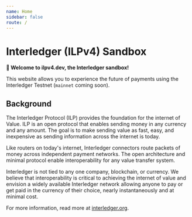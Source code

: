 ```yaml
---
name: Home
sidebar: false
route: /
---
```


# Interledger (ILPv4) Sandbox
**👋 Welcome to ilpv4.dev, the Interledger sandbox!**

This website allows you to experience the future of payments using the Interledger Testnet (`mainnet` coming soon).

## Background
The Interledger Protocol (ILP) provides the foundation for the internet of Value. ILP is an open protocol that enables
sending money in any currency and any amount. The goal is to make sending value as fast, easy, and inexpensive as
sending information across the internet is today.

Like routers on today's internet, Interledger connectors route packets of money across independent
payment networks. The open architecture and minimal protocol enable interoperability for any
value transfer system.

Interledger is not tied to any one company, blockchain, or currency. We believe that
interoperability is critical to achieving the internet of value and envision a widely available
Interledger network allowing anyone to pay or get paid in the currency of their choice, nearly
instantaneously and at minimal cost.

For more information, read more at [interledger.org](https://interledger.org).
